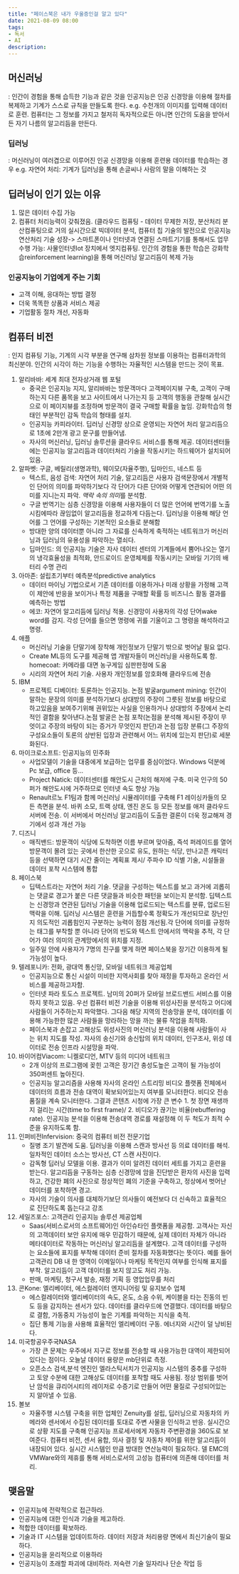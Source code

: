 ```yaml
---
title: "페이스북은 내가 우울증인걸 알고 있다"
date: 2021-08-09 08:00
tags:
- 독서
- AI
description:
---
```


## 머신러닝

: 인간이 경험을 통해 습득한 기능과 같은 것을 인공지능은 인공 신경망을 이용해 절차를 복제하고 기계가 스스로 규칙을 만들도록 한다.
   e.g. 수천개의 이미지를 입력해 데이터로 훈련. 컴퓨터는 그 정보를 가지고 철저히 독자적으로든 아니면 인간의 도움을 받아서든 자기 나름의 알고리듬을 만든다.

### 딥러닝

: 머신러닝이 여러겹으로 이루어진 인공 신경망을 이용해 훈련용 데이터를 학습하는 경우
   e.g. 자연어 처리: 기계가 딥러닝을 통해 손글씨나 사람의 말을 이해하는 것

## 딥러닝이 인기 있는 이유

1. 많은 데이터 수집 가능
2. 컴퓨터 처리능력이 갖춰졌음. (클라우드 컴퓨팅 - 데이터 무제한 저장, 분산처리 분산컴퓨팅으로 거의 실시간으로 빅데이터 분석, 컴퓨터 칩 기술의 발전으로 인공지능 연산처리 기술 성장-> 스마트폰이나 인터넷과 연결된 스마트기기를 통해서도 업무 수행 가능: 사물인터넷Iot 장치에서 엣지컴퓨팅.
인간의 경험을 통한 학습은 강화학습reinforcement learning)을 통해 머신러닝 알고리듬이 복제 가능

### 인공지능이 기업에게 주는 기회

- 고객 이해, 응대하는 방법 결정
- 더욱 똑똑한 상품과 서비스 제공
- 기업활동 절차 개선, 자동화

## 컴퓨터 비전

: 인지 컴퓨팅 기능, 기계의 시각 부분을 연구해 삼차원 정보를 이용하는 컴퓨터과학의 최신분야. 인간의 시각이 하는 기능을 수행하는 자율적인 시스템을 만드는 것이 목표.

1. 알리바바: 세계 최대 전자상거래 웹 포털
    - 중국은 인공지능 지지, 알리바바는 방문객마다 고객페이지뷰 구축, 고객이 구매하는지 다른 품목을 보고 사이트에서 나가는지 등 고객의 행동을 관찰해 실시간으로 이 페이지뷰를 조정하며 방문객이 결국 구매할 확률을 높임. 강화학습의 형태인 부분적인 감독 학습의 형태를 설치.
    - 인공지능 카피라이터. 딥러닝 신경망 상으로 운영되는 자연어 처리 알고리듬으로 1초에 2만개 광고 문구를 만들어냄.
    - 자사의 머신러닝, 딥러닝 솔루션을 클라우드 서비스를 통해 제공. 데이터센터들에는 인공지능 알고리듬과 데이터처리 기술을 작동시키는 하드웨어가 설치되어있음.
2. 알파벳: 구글, 베릴리(생명과학), 웨이모(자율주행), 딥마인드, 네스트 등
    - 텍스트, 음성 검색: 자연어 처리 기술, 알고리듬은 사용자 검색문장에서 개별적인 단어의 의미를 파악하기보다 각 단어가 다른 단어와 어떻게 연관되어 어떤 의미를 지니는지 파악. *맥락 속의 의미*를 분석함.
    - 구글 번역기는 심층 신경망을 이용해 사용자들이 더 많은 언어에 번역기를 노출시킴에따라 끊임없이 알고리듬을 정교하게 다듬는다. 딥러닝을 이용해 해당 언어를 그 언어를 구성하는 기본적인 요소들로 분해함
    - 방대한 양의 데이터뿐 아니라 그 자료를 신속하게 축적하는 네트워크가 머신러닝과 딥러닝의 유용성을 파악하는 열쇠다.
    - 딥마인드: 의 인공지능 기술은 자사 데이터 센터의 기계들에서 뿜어나오는 열기의 냉각효율성을 최적화, 안드로이드 운영체제를 작동시키는 모바일 기기의 배터리 수명 관리
3. 아마존: 설립초기부터 예측분석predictive analytics
    - 데이터 마이닝 기법으로서 기존 데이터를 이용하거나 미래 상황을 가정해 고객이 제안에 반응을 보이거나 특정 제품을 구매할 확률 등 비즈니스 활동 결과를 예측하는 방법
    - 에코: 자연어 알고리듬에 딥러닝 적용. 신경망이 사용자의 각성 단어wake word를 감지. 각성 단어를 들으면 명령에 귀를 기울이고 그 명령을 해석하라고 명령.
4. 애플
    - 머신러닝 기술을 단말기에 장착해 개인정보가 단말기 밖으로 벗어날 필요 없다.
    - Create ML등의 도구를 제공해 앱 개발자들이 머신러닝을 사용하도록 함. homecoat: 카메라를 대면 농구게임 심판판정에 도움
    - 시리의 자연어 처리 기술. 사용자 개인정보를 암호화해 클라우드에 전송
5. IBM
    - 프로젝트 디베이터: 토론하는 인공지능. 논점 발굴argument mining: 인간이 말하는 문장의 의미를 분석하기보다 상대방의 주장이 그릇된 정보를 바탕으로 하고있음을 보여주기위해 권위있는 사실을 인용하거나 상대방의 주장에서 논리적인 결함을 찾아낸다.논점 발굴은 논점 포착(논점을 분석해 제시된 주장이 무엇이고 주장의 바탕이 되는 증거가 무엇인지 판단)과 논점 입장 분류(그 주장의 구성요소들이 토론의 상반된 입장과 관련해서 어느 위치에 있는지 판단)로 세분화된다.
6. 마이크로소프트: 인공지능의 민주화
    - 사업모델이 기술을 대중에게 보급하는 업무를 중심이었다. Windows 덕분에 Pc 보급, office 등...
    - Project Natick: 데이터센터를 해안도시 근처의 해저에 구축. 미국 인구의 50퍼가 해안도시에 거주하므로 인터넷 속도 향상 가능
    - Renault르노 F1팀과 함께 머신러닝 시뮬레이터를 구축해 F1 레이싱카들의 모든 측면을 분석. 바퀴 소모, 트랙 상태, 엔진 온도 등 모든 정보를 애저 클라우드 서버에 전송. 이 서버에서 머신러닝 알고리듬이 도출한 결론이 더욱 정교해져 경기에서 성과 개선 가능
7. 디즈니
    - 매직밴드: 방문객이 식당에 도착하면 이름 부르며 맞아줌, 즉석 퍼레이드를 열어 방문객이 몰려 있는 곳에서 한산한 곳으로 유도, 원하는 식당, 만나고픈 캐릭터 등을 선택하면 대기 시간 줄이는 계획표 제시/ 주파수 ID 식별 기술, 시설들을 데이터 포착 시스템에 통합
8. 페이스북
    - 딥텍스트라는 자연어 처리 기술. 댓글을 구성하는 텍스트를 보고 과거에 괴롭히는 댓글로 경고가 붙은 다른 댓글들과 비슷한 패턴을 보이는지 분석함. 딥텍스트는 신경망과 연관된 딥러닝 기술을 이용해 업로드되는 텍스트를 분류, 업로드된 맥락을 이해. 딥러닝 시스템은 훈련을 거듭할수록 정확도가 개선되므로 장난인지 의도적인 괴롭힘인지 구분하는 능력이 점점 개선됨.각 단어에 의미를 규정하는 태그를 부착할 뿐 아니라 단어의 빈도와 텍스트 안에서의 맥락을 추적, 각 단어가 여러 의미의 관계망에서의 위치를 지정.
    - 일주일 안에 사용자가 7명의 친구를 맺게 하면 페이스북을 장기간 이용하게 될 가능성이 높다.
9. 텔레포니카: 전화, 광대역 통신망, 모바일 네트워크 제공업체
    - 인공지능으로 통신 시설이 미비한 지역사회를 찾아 재정을 투자하고 온라인 서비스를 제공하고자함.
    - 인터넷 파라 토도스 프로젝트. 남미의 20퍼가 모바일 브로드밴드 서비스를 이용하지 못하고 있음. 우선 컴퓨터 비전 기술을 이용해 위성사진을 분석하고 어디에 사람들이 거주하는지 파악했다. 그다음 해당 지역의 전송망을 분석, 데이터를 이용해 가능한한 많은 사람들을 망라하는 망을 까는 물류 작업을 최적화.
    - 페이스북과 손잡고 고해상도 위성사진의 머신러닝 분석을 이용해 사람들이 사는 위치 지도를 작성. 자사의 송신기와 송신탑의 위치 데이터, 인구조사, 위성 데이터로 전송 인프라 시설망을 파악.
10. 바이어컴Viacom: 니켈로디언, MTV 등의 미디어 네트워크
    - 2개 이상의 프로그램에 꽂힌 고객은 장기간 충성도높은 고객이 될 가능성이 350퍼센트 높아진다.
    - 인공지능 알고리즘을 사용해 자사의 온라인 스트리밍 비디오 플랫폼 전체에서 데이터의 흐름과 전송 대역이 확보되어있는지 여부를 모니터한다. 비디오 전송 품질을 계속 모니터한다. 그결과 콘텐츠 시청에 가장 큰 변수 1. 첫 장면 재생까지 걸리는 시간(time to first frame)/ 2. 비디오가 끊기는 비율(rebuffering rate). 인공지능 분석을 이용해 전송대역 경로를 재설정해 이 두 척도가 최적 수준을 유지하도록 함.
11. 인퍼비전Infervision: 중국의 컴퓨터 비전 전문기업
    - 질병 조기 발견에 도움. 딥러닝을 이용해 스캔과 방사선 등 의료 데이터를 해석. 일차적인 데이터 소스는 방사선, CT 스캔 사진이다.
    - 감독형 딥러닝 모델을 이용. 결과가 이미 알려진 데이터 세트를 가지고 훈련을 받는다. 알고리듬을 구동하는 심층 신경망에 암을 진단받은 환자의 사진을 입력하고, 건강한 폐의 사진으로 정상적인 폐의 기준을 구축하고, 정상에서 벗어난 데이터를 포착하면 경고.
    - 자사의 기술이 의사를 대체하기보단 의사들이 예전보다 더 신속하고 효율적으로 진단하도록 돕는다고 강조
12. 세일즈포스: 고객관리 인공지능 솔루션 제공업체
    - Saas(서비스로서의 소프트웨어)인 아인슈타인 플랫폼을 제공함. 고객사는 자신의 고객데이터 보안 유지에 매우 민감하기 때문에, 실제 데이터 자체가 아니라 메타데이터로 작동하는 머신러닝 알고리듬을 설계했다. 고객 데이터를 구성하는 요소들에 표지를 부착해 데이터 준비 절차를 자동화했다는 뜻이다. 예를 들어 고객관리 DB 내 한 영역이 이메일이나 마케팅 목적인지 여부를 인식해 표지를 부착. 알고리듬이 고객 데이터를 보지 않고도 처리 가능.
    - 판매, 마케팅, 청구서 발송, 재정 기획 등 영업업무를 처리
13. 콘Kone: 엘리베이터, 에스컬레이터 엔지니어링 및 유지보수 업체
    - 에스컬레이터와 엘리베이터의 속도, 온도, 소음 수위, 케이블을 타는 진동의 빈도 등을 감지하는 센서가 있다. 데이터를 클라우드에 연결했다. 데이터를 바탕으로 결함, 가동중지 가능성이 높은 기계를 파악하는 지식을 축적.
    - 집단 통제 기능을 사용해 효율적인 엘리베이터 구동. 에너지와 시간이 덜 낭비된다.
14. 미국항공우주국NASA
    - 가장 큰 문제는 우주에서 지구로 정보를 전송할 때 사용가능한 대역이 제한되어있다는 점이다. 오늘날 데이터 용량은 mb단위로 측정.
    - 오픈소스 검색,분석 엔진인 엘라스틱서치가 인공지능 시스템의 중추를 구성하고 토양 수분에 대한 고해상도 데이터를 포착할 때도 사용됨. 정상 범위를 벗어난 암석을 큐리어시티의 레이저로 수증기로 만들어 어떤 물질로 구성되어있는지 알아낼 수 있음.
15. 볼보
    - 자율주행 시스템 구축을 위한 업체인 Zenuity를 설립, 딥러닝으로 자동차의 카메라와 센서에서 수집된 데이터를 토대로 주변 사물을 인식하고 반응. 실시간으로 상황 지도를 구축해 인공지능 프로세서에게 자동차 주변환경을 360도로 보여준다. 컴퓨터 비전, 센서 융합, 의사 결정 및 자동차 제어를 위한 알고리듬이 내장되어 있다. 실시간 시스템인 만큼 방대한 연산능력이 필요하다. 델 EMC의 VMWare와의 제휴를 통해 서비스로서의 고성능 컴퓨터에 의존해 데이터를 처리.

## 맺음말

- 인공지능에 전략적으로 접근하라.
- 인공지능에 대한 인식과 기술을 제고하라.
- 적합한 데이터를 확보하라.
- 기술과 IT 시스템을 업데이트하라. 데이터 저장과 처리용량 면에서 최신기술이 필요하다.
- 인공지능을 윤리적으로 이용하라
- 인공지능이 초래할 파괴에 대비하라. 저숙련 기술 일자리나 단순 작업 등
